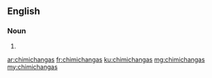 ==English==

===Noun===
{{head|en|plural}}

# {{plural of|chimichanga|lang=en|nocat=1}}

[[ar:chimichangas]]
[[fr:chimichangas]]
[[ku:chimichangas]]
[[mg:chimichangas]]
[[my:chimichangas]]